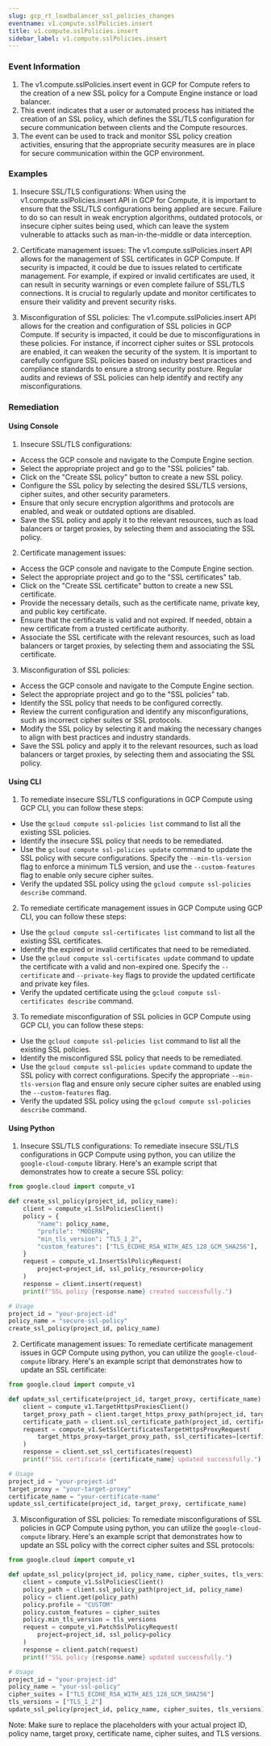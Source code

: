 ```yaml
--- 
slug: gcp_rt_loadbalancer_ssl_policies_changes
eventname: v1.compute.sslPolicies.insert
title: v1.compute.sslPolicies.insert
sidebar_label: v1.compute.sslPolicies.insert
---
```

                       
### Event Information

1. The v1.compute.sslPolicies.insert event in GCP for Compute refers to the creation of a new SSL policy for a Compute Engine instance or load balancer.
2. This event indicates that a user or automated process has initiated the creation of an SSL policy, which defines the SSL/TLS configuration for secure communication between clients and the Compute resources.
3. The event can be used to track and monitor SSL policy creation activities, ensuring that the appropriate security measures are in place for secure communication within the GCP environment.


### Examples

1. Insecure SSL/TLS configurations: When using the v1.compute.sslPolicies.insert API in GCP for Compute, it is important to ensure that the SSL/TLS configurations being applied are secure. Failure to do so can result in weak encryption algorithms, outdated protocols, or insecure cipher suites being used, which can leave the system vulnerable to attacks such as man-in-the-middle or data interception.

2. Certificate management issues: The v1.compute.sslPolicies.insert API allows for the management of SSL certificates in GCP Compute. If security is impacted, it could be due to issues related to certificate management. For example, if expired or invalid certificates are used, it can result in security warnings or even complete failure of SSL/TLS connections. It is crucial to regularly update and monitor certificates to ensure their validity and prevent security risks.

3. Misconfiguration of SSL policies: The v1.compute.sslPolicies.insert API allows for the creation and configuration of SSL policies in GCP Compute. If security is impacted, it could be due to misconfigurations in these policies. For instance, if incorrect cipher suites or SSL protocols are enabled, it can weaken the security of the system. It is important to carefully configure SSL policies based on industry best practices and compliance standards to ensure a strong security posture. Regular audits and reviews of SSL policies can help identify and rectify any misconfigurations.

### Remediation

#### Using Console

1. Insecure SSL/TLS configurations:
- Access the GCP console and navigate to the Compute Engine section.
- Select the appropriate project and go to the "SSL policies" tab.
- Click on the "Create SSL policy" button to create a new SSL policy.
- Configure the SSL policy by selecting the desired SSL/TLS versions, cipher suites, and other security parameters.
- Ensure that only secure encryption algorithms and protocols are enabled, and weak or outdated options are disabled.
- Save the SSL policy and apply it to the relevant resources, such as load balancers or target proxies, by selecting them and associating the SSL policy.

2. Certificate management issues:
- Access the GCP console and navigate to the Compute Engine section.
- Select the appropriate project and go to the "SSL certificates" tab.
- Click on the "Create SSL certificate" button to create a new SSL certificate.
- Provide the necessary details, such as the certificate name, private key, and public key certificate.
- Ensure that the certificate is valid and not expired. If needed, obtain a new certificate from a trusted certificate authority.
- Associate the SSL certificate with the relevant resources, such as load balancers or target proxies, by selecting them and associating the SSL certificate.

3. Misconfiguration of SSL policies:
- Access the GCP console and navigate to the Compute Engine section.
- Select the appropriate project and go to the "SSL policies" tab.
- Identify the SSL policy that needs to be configured correctly.
- Review the current configuration and identify any misconfigurations, such as incorrect cipher suites or SSL protocols.
- Modify the SSL policy by selecting it and making the necessary changes to align with best practices and industry standards.
- Save the SSL policy and apply it to the relevant resources, such as load balancers or target proxies, by selecting them and associating the SSL policy.

#### Using CLI

1. To remediate insecure SSL/TLS configurations in GCP Compute using GCP CLI, you can follow these steps:

- Use the `gcloud compute ssl-policies list` command to list all the existing SSL policies.
- Identify the insecure SSL policy that needs to be remediated.
- Use the `gcloud compute ssl-policies update` command to update the SSL policy with secure configurations. Specify the `--min-tls-version` flag to enforce a minimum TLS version, and use the `--custom-features` flag to enable only secure cipher suites.
- Verify the updated SSL policy using the `gcloud compute ssl-policies describe` command.

2. To remediate certificate management issues in GCP Compute using GCP CLI, you can follow these steps:

- Use the `gcloud compute ssl-certificates list` command to list all the existing SSL certificates.
- Identify the expired or invalid certificates that need to be remediated.
- Use the `gcloud compute ssl-certificates update` command to update the certificate with a valid and non-expired one. Specify the `--certificate` and `--private-key` flags to provide the updated certificate and private key files.
- Verify the updated certificate using the `gcloud compute ssl-certificates describe` command.

3. To remediate misconfiguration of SSL policies in GCP Compute using GCP CLI, you can follow these steps:

- Use the `gcloud compute ssl-policies list` command to list all the existing SSL policies.
- Identify the misconfigured SSL policy that needs to be remediated.
- Use the `gcloud compute ssl-policies update` command to update the SSL policy with correct configurations. Specify the appropriate `--min-tls-version` flag and ensure only secure cipher suites are enabled using the `--custom-features` flag.
- Verify the updated SSL policy using the `gcloud compute ssl-policies describe` command.

#### Using Python

1. Insecure SSL/TLS configurations: To remediate insecure SSL/TLS configurations in GCP Compute using python, you can utilize the `google-cloud-compute` library. Here's an example script that demonstrates how to create a secure SSL policy:

```python
from google.cloud import compute_v1

def create_ssl_policy(project_id, policy_name):
    client = compute_v1.SslPoliciesClient()
    policy = {
        "name": policy_name,
        "profile": "MODERN",
        "min_tls_version": "TLS_1_2",
        "custom_features": ["TLS_ECDHE_RSA_WITH_AES_128_GCM_SHA256"],
    }
    request = compute_v1.InsertSslPolicyRequest(
        project=project_id, ssl_policy_resource=policy
    )
    response = client.insert(request)
    print(f"SSL policy {response.name} created successfully.")

# Usage
project_id = "your-project-id"
policy_name = "secure-ssl-policy"
create_ssl_policy(project_id, policy_name)
```

2. Certificate management issues: To remediate certificate management issues in GCP Compute using python, you can utilize the `google-cloud-compute` library. Here's an example script that demonstrates how to update an SSL certificate:

```python
from google.cloud import compute_v1

def update_ssl_certificate(project_id, target_proxy, certificate_name):
    client = compute_v1.TargetHttpsProxiesClient()
    target_proxy_path = client.target_https_proxy_path(project_id, target_proxy)
    certificate_path = client.ssl_certificate_path(project_id, certificate_name)
    request = compute_v1.SetSslCertificatesTargetHttpsProxyRequest(
        target_https_proxy=target_proxy_path, ssl_certificates=[certificate_path]
    )
    response = client.set_ssl_certificates(request)
    print(f"SSL certificate {certificate_name} updated successfully.")

# Usage
project_id = "your-project-id"
target_proxy = "your-target-proxy"
certificate_name = "your-certificate-name"
update_ssl_certificate(project_id, target_proxy, certificate_name)
```

3. Misconfiguration of SSL policies: To remediate misconfigurations of SSL policies in GCP Compute using python, you can utilize the `google-cloud-compute` library. Here's an example script that demonstrates how to update an SSL policy with the correct cipher suites and SSL protocols:

```python
from google.cloud import compute_v1

def update_ssl_policy(project_id, policy_name, cipher_suites, tls_versions):
    client = compute_v1.SslPoliciesClient()
    policy_path = client.ssl_policy_path(project_id, policy_name)
    policy = client.get(policy_path)
    policy.profile = "CUSTOM"
    policy.custom_features = cipher_suites
    policy.min_tls_version = tls_versions
    request = compute_v1.PatchSslPolicyRequest(
        project=project_id, ssl_policy=policy
    )
    response = client.patch(request)
    print(f"SSL policy {response.name} updated successfully.")

# Usage
project_id = "your-project-id"
policy_name = "your-ssl-policy"
cipher_suites = ["TLS_ECDHE_RSA_WITH_AES_128_GCM_SHA256"]
tls_versions = ["TLS_1_2"]
update_ssl_policy(project_id, policy_name, cipher_suites, tls_versions)
```

Note: Make sure to replace the placeholders with your actual project ID, policy name, target proxy, certificate name, cipher suites, and TLS versions.


 